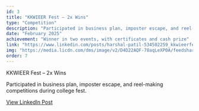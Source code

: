 ```yaml
---
id: 3
title: "KKWIEER Fest – 2x Wins"
type: "Competition"
description: "Participated in business plan, imposter escape, and reel-making competitions during college fest."
date: "February 2025"
achievement: "Winner in two events, with certificates and cash prize"
link: "https://www.linkedin.com/posts/harshal-patil-534502259_kkwieerfest-teamwork-winningmoments-activity-7306916184589832192-AP_d?utm_source=share&utm_medium=member_ios&rcm=ACoAAD-c3HgBMcqgqKCj4fsxEVoI10lDuSlsgGk"
img: "https://media.licdn.com/dms/image/v2/D4D22AQF-78aqLeXP0A/feedshare-shrink_2048_1536/B4DZWdhiMbGkAs-/0/1742104571796?e=1755734400&v=beta&t=_G7DKI2iqsDSEwqsgjzrMpibMmN6w9rcroimTAMkAhg"
order: 7
---
```


KKWIEER Fest – 2x Wins

Participated in business plan, imposter escape, and reel-making competitions during college fest.

[View LinkedIn Post](https://www.linkedin.com/posts/harshal-patil-534502259_kkwieerfest-teamwork-winningmoments-activity-7306916184589832192-AP_d?utm_source=share&utm_medium=member_ios&rcm=ACoAAD-c3HgBMcqgqKCj4fsxEVoI10lDuSlsgGk)
